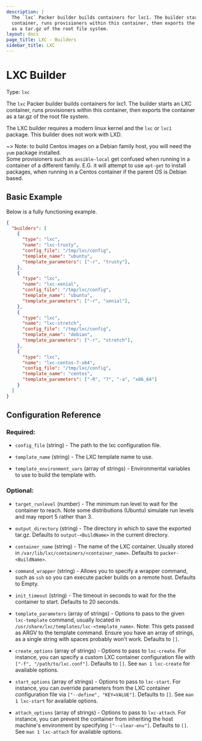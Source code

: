 ```yaml
---
description: |
  The `lxc` Packer builder builds containers for lxc1. The builder starts an LXC
  container, runs provisioners within this container, then exports the container
  as a tar.gz of the root file system.
layout: docs
page_title: LXC - Builders
sidebar_title: LXC
---
```


# LXC Builder

Type: `lxc`

The `lxc` Packer builder builds containers for lxc1. The builder starts an LXC
container, runs provisioners within this container, then exports the container
as a tar.gz of the root file system.

The LXC builder requires a modern linux kernel and the `lxc` or `lxc1` package.
This builder does not work with LXD.

~> Note: to build Centos images on a Debian family host, you will need the
`yum` package installed. <br />Some provisioners such as `ansible-local` get
confused when running in a container of a different family. E.G. it will
attempt to use `apt-get` to install packages, when running in a Centos
container if the parent OS is Debian based.

## Basic Example

Below is a fully functioning example.

```json
{
  "builders": [
    {
      "type": "lxc",
      "name": "lxc-trusty",
      "config_file": "/tmp/lxc/config",
      "template_name": "ubuntu",
      "template_parameters": ["-r", "trusty"],
    },
    {
      "type": "lxc",
      "name": "lxc-xenial",
      "config_file": "/tmp/lxc/config",
      "template_name": "ubuntu",
      "template_parameters": ["-r", "xenial"],
    },
    {
      "type": "lxc",
      "name": "lxc-stretch",
      "config_file": "/tmp/lxc/config",
      "template_name": "debian",
      "template_parameters": ["-r", "stretch"],
    },
    {
      "type": "lxc",
      "name": "lxc-centos-7-x64",
      "config_file": "/tmp/lxc/config",
      "template_name": "centos",
      "template_parameters": ["-R", "7", "-a", "x86_64"]
    }
  ]
}
```

## Configuration Reference

### Required:

- `config_file` (string) - The path to the lxc configuration file.

- `template_name` (string) - The LXC template name to use.

- `template_environment_vars` (array of strings) - Environmental variables to
  use to build the template with.

### Optional:

- `target_runlevel` (number) - The minimum run level to wait for the
  container to reach. Note some distributions (Ubuntu) simulate run levels
  and may report 5 rather than 3.

- `output_directory` (string) - The directory in which to save the exported
  tar.gz. Defaults to `output-<BuildName>` in the current directory.

- `container_name` (string) - The name of the LXC container. Usually stored
  in `/var/lib/lxc/containers/<container_name>`. Defaults to
  `packer-<BuildName>`.

- `command_wrapper` (string) - Allows you to specify a wrapper command, such
  as `ssh` so you can execute packer builds on a remote host. Defaults to
  Empty.

- `init_timeout` (string) - The timeout in seconds to wait for the the
  container to start. Defaults to 20 seconds.

- `template_parameters` (array of strings) - Options to pass to the given
  `lxc-template` command, usually located in
  `/usr/share/lxc/templates/lxc-<template_name>`. Note: This gets passed as
  ARGV to the template command. Ensure you have an array of strings, as a
  single string with spaces probably won't work. Defaults to `[]`.

- `create_options` (array of strings) - Options to pass to `lxc-create`. For
  instance, you can specify a custom LXC container configuration file with
  `["-f", "/path/to/lxc.conf"]`. Defaults to `[]`. See `man 1 lxc-create` for
  available options.

- `start_options` (array of strings) - Options to pass to `lxc-start`. For
  instance, you can override parameters from the LXC container configuration
  file via `["--define", "KEY=VALUE"]`. Defaults to `[]`. See
  `man 1 lxc-start` for available options.

- `attach_options` (array of strings) - Options to pass to `lxc-attach`. For
  instance, you can prevent the container from inheriting the host machine's
  environment by specifying `["--clear-env"]`. Defaults to `[]`. See
  `man 1 lxc-attach` for available options.
